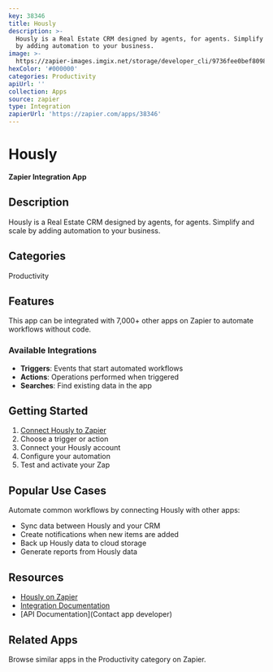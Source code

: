 ```yaml
---
key: 38346
title: Hously
description: >-
  Hously is a Real Estate CRM designed by agents, for agents. Simplify and scale
  by adding automation to your business.
image: >-
  https://zapier-images.imgix.net/storage/developer_cli/9736fee0bef809801e533120281ec8a8.png?auto=format%2Ccompress&ixlib=python-3.0.0&q=50
hexColor: '#000000'
categories: Productivity
apiUrl: ''
collection: Apps
source: zapier
type: Integration
zapierUrl: 'https://zapier.com/apps/38346'
---
```

# Hously

**Zapier Integration App**

## Description

Hously is a Real Estate CRM designed by agents, for agents. Simplify and scale by adding automation to your business.

## Categories

Productivity

## Features

This app can be integrated with 7,000+ other apps on Zapier to automate workflows without code.

### Available Integrations

- **Triggers**: Events that start automated workflows
- **Actions**: Operations performed when triggered
- **Searches**: Find existing data in the app

## Getting Started

1. [Connect Hously to Zapier](https://zapier.com/apps/38346)
2. Choose a trigger or action
3. Connect your Hously account
4. Configure your automation
5. Test and activate your Zap

## Popular Use Cases

Automate common workflows by connecting Hously with other apps:

- Sync data between Hously and your CRM
- Create notifications when new items are added
- Back up Hously data to cloud storage
- Generate reports from Hously data

## Resources

- [Hously on Zapier](https://zapier.com/apps/38346)
- [Integration Documentation](https://zapier.com/apps/38346/integrations)
- [API Documentation](Contact app developer)

## Related Apps

Browse similar apps in the Productivity category on Zapier.
